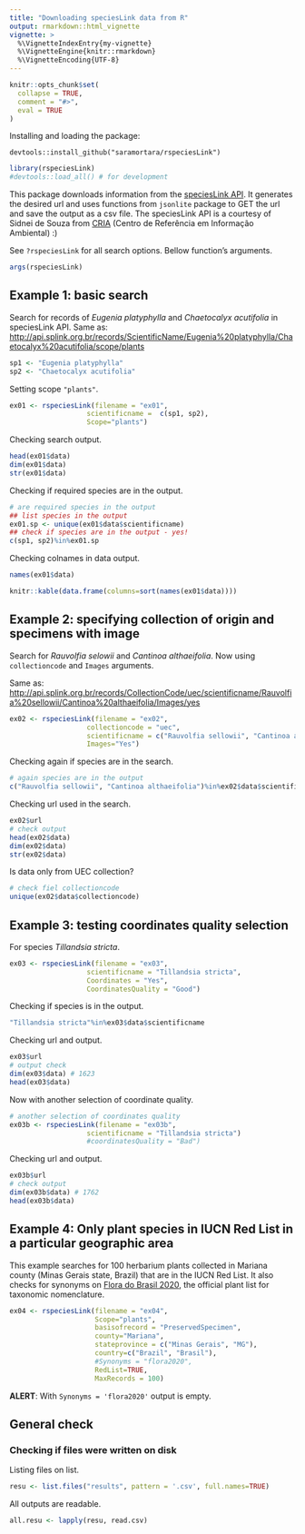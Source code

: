 ```yaml
---
title: "Downloading speciesLink data from R"
output: rmarkdown::html_vignette
vignette: >
  %\VignetteIndexEntry{my-vignette}
  %\VignetteEngine{knitr::rmarkdown}
  %\VignetteEncoding{UTF-8}
---
```


```r
knitr::opts_chunk$set(
  collapse = TRUE,
  comment = "#>",
  eval = TRUE
)
```

Installing and loading the package:

`devtools::install_github("saramortara/rspeciesLink")`

```r
library(rspeciesLink)
#devtools::load_all() # for development
```

This package downloads information from the [speciesLink API](http://api.splink.org.br/). It generates the desired url and uses functions from `jsonlite` package to GET the url and save the output as a csv file. The speciesLink API is a courtesy of Sidnei de Souza from [CRIA](http://www.cria.org.br/) (Centro de Referência em Informação Ambiental) :)


See `?rspeciesLink` for all search options. Bellow function's arguments. 

```r
args(rspeciesLink)
```


## Example 1: basic search

Search for records of *Eugenia platyphylla* and *Chaetocalyx acutifolia* in speciesLink API. Same as: [http://api.splink.org.br/records/ScientificName/Eugenia%20platyphylla/Chaetocalyx%20acutifolia/scope/plants](http://api.splink.org.br/records/ScientificName/Eugenia%20platyphylla/Chaetocalyx%20acutifolia/scope/plants)

```r
sp1 <- "Eugenia platyphylla"
sp2 <- "Chaetocalyx acutifolia"
```

Setting scope `"plants"`. 

```r
ex01 <- rspeciesLink(filename = "ex01",
                   scientificname =  c(sp1, sp2),
                   Scope="plants")
```

Checking search output. 

```r
head(ex01$data)
dim(ex01$data)
str(ex01$data)
```

Checking if required species are in the output. 

```r
# are required species in the output
## list species in the output
ex01.sp <- unique(ex01$data$scientificname)
## check if species are in the output - yes!
c(sp1, sp2)%in%ex01.sp
```

Checking colnames in data output.

```r
names(ex01$data)
```

```r
knitr::kable(data.frame(columns=sort(names(ex01$data))))
```

## Example 2: specifying collection of origin and specimens with image

Search for *Rauvolfia selowii* and *Cantinoa althaeifolia*. Now using `collectioncode` and `Images` arguments.

Same as: [http://api.splink.org.br/records/CollectionCode/uec/scientificname/Rauvolfia%20sellowii/Cantinoa%20althaeifolia/Images/yes](http://api.splink.org.br/records/CollectionCode/uec/scientificname/Rauvolfia%20sellowii/Cantinoa%20althaeifolia/Images/yes)

```r
ex02 <- rspeciesLink(filename = "ex02",
                   collectioncode = "uec",
                   scientificname = c("Rauvolfia sellowii", "Cantinoa althaeifolia"),
                   Images="Yes")
```

Checking again if species are in the search. 

```r
# again species are in the output
c("Rauvolfia sellowii", "Cantinoa althaeifolia")%in%ex02$data$scientificname
```

Checking url used in the search. 

```r
ex02$url
# check output
head(ex02$data)
dim(ex02$data)
str(ex02$data)
```

Is data only from UEC collection?

```r
# check fiel collectioncode
unique(ex02$data$collectioncode)
```

## Example 3: testing coordinates quality selection

For species *Tillandsia stricta*. 

```r
ex03 <- rspeciesLink(filename = "ex03",
                   scientificname = "Tillandsia stricta",
                   Coordinates = "Yes",
                   CoordinatesQuality = "Good")
```

Checking if species is in the output.

```r
"Tillandsia stricta"%in%ex03$data$scientificname
```

Checking url and output.

```r
ex03$url
# output check
dim(ex03$data) # 1623
head(ex03$data)
```

Now with another selection of coordinate quality. 

```r
# another selection of coordinates quality
ex03b <- rspeciesLink(filename = "ex03b",
                   scientificname = "Tillandsia stricta")
                   #coordinatesQuality = "Bad")
```

Checking url and output.

```r
ex03b$url
# check output
dim(ex03b$data) # 1762
head(ex03b$data)
```

## Example 4: Only plant species in IUCN Red List in a particular geographic area

This example searches for 100 herbarium plants collected in Mariana county (Minas Gerais state, Brazil) that are in the IUCN Red List. It also checks for synonyms on [Flora do Brasil 2020](http://floradobrasil.jbrj.gov.br/reflora/listaBrasil/PrincipalUC/PrincipalUC.do;jsessionid=4887DC37EAB2ECF4A6754924CFD60AFB#CondicaoTaxonCP), the official plant list for taxonomic nomenclature.  

```r
ex04 <- rspeciesLink(filename = "ex04",
                     Scope="plants", 
                     basisofrecord = "PreservedSpecimen",
                     county="Mariana", 
                     stateprovince = c("Minas Gerais", "MG"),
                     country=c("Brazil", "Brasil"),
                     #Synonyms = "flora2020",
                     RedList=TRUE,
                     MaxRecords = 100)
```

**ALERT**: With `Synonyms = 'flora2020'` output is empty.

## General check 

### Checking if files were written on disk

Listing files on list. 

```r
resu <- list.files("results", pattern = '.csv', full.names=TRUE)
```

All outputs are readable.

```r
all.resu <- lapply(resu, read.csv)
```


